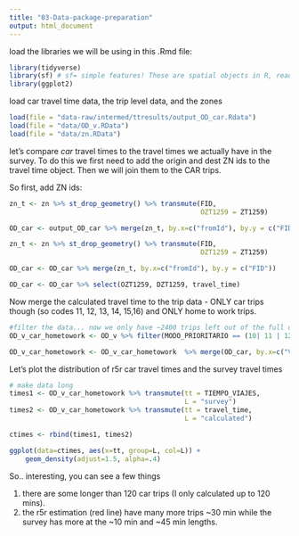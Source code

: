 ```yaml
---
title: "03-Data-package-preparation"
output: html_document
---
```


load the libraries we will be using in this .Rmd file:
```r
library(tidyverse) 
library(sf) # sf= simple features! These are spatial objects in R, read here: https://r-spatial.github.io/sf/index.html
library(ggplot2)
```

load car travel time data, the trip level data, and the zones
```r
load(file = "data-raw/intermed/ttresults/output_OD_car.Rdata")
load(file = "data/OD_v.RData")
load(file = "data/zn.RData")
```


let's compare *car* travel times to the travel times we actually have in the survey. To do this we first need to add the origin and dest ZN ids to the travel time object. Then we will join them to the CAR trips. 

So first, add ZN ids:
```r
zn_t <- zn %>% st_drop_geometry() %>% transmute(FID, 
                                                OZT1259 = ZT1259)

OD_car <- output_OD_car %>% merge(zn_t, by.x=c("fromId"), by.y = c("FID"))

zn_t <- zn %>% st_drop_geometry() %>% transmute(FID,
                                                DZT1259 = ZT1259)

OD_car <- OD_car %>% merge(zn_t, by.x=c("fromId"), by.y = c("FID"))

OD_car <- OD_car %>% select(OZT1259, DZT1259, travel_time)
```

Now merge the calculated travel time to the trip data - ONLY car trips though (so codes 11, 12, 13, 14, 15,16) and ONLY home to work trips.
```r
#filter the data... now we only have ~2400 trips left out of the full data set
OD_v_car_hometowork <- OD_v %>% filter(MODO_PRIORITARIO == (10| 11 | 12 | 13 | 14 | 15 | 16)) %>% filter(VORI == "1" & VDES == "2")

OD_v_car_hometowork <- OD_v_car_hometowork  %>% merge(OD_car, by.x=c("VORIZT1259", "VDESZT1259"), by.y = c("OZT1259", "DZT1259"), all.x=TRUE)

```


Let's plot the distribution of r5r car travel times and the survey travel times
```r
# make data long
times1 <- OD_v_car_hometowork %>% transmute(tt = TIEMPO_VIAJES, 
                                            L = "survey")
times2 <- OD_v_car_hometowork %>% transmute(tt = travel_time, 
                                            L = "calculated")

ctimes <- rbind(times1, times2)

ggplot(data=ctimes, aes(x=tt, group=L, col=L)) +
    geom_density(adjust=1.5, alpha=.4) 
```
So.. interesting, you can see a few things 

1) there are some longer than 120 car trips (I only calculated up to 120 mins). 
2) the r5r estimation (red line) have many more trips ~30 min while the survey has more at the ~10 min and ~45 min lengths. 